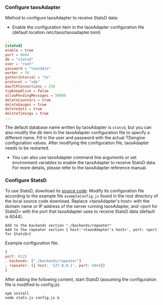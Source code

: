 ### Configure taosAdapter

Method to configure taosAdapter to receive StatsD data:

- Enable the configuration item in the taosAdapter configuration file (default location /etc/taos/taosadapter.toml)

```toml
...
[statsd]
enable = true
port = 6044
db = "statsd"
user = "root"
password = "taosdata"
worker = 10
gatherInterval = "5s"
protocol = "udp"
maxTCPConnections = 250
tcpKeepAlive = false
allowPendingMessages = 50000
deleteCounters = true
deleteGauges = true
deleteSets = true
deleteTimings = true
...
```

The default database name written by taosAdapter is `statsd`, but you can also modify the db item in the taosAdapter configuration file to specify a different name. Fill in the user and password with the actual TDengine configuration values. After modifying the configuration file, taosAdapter needs to be restarted.

- You can also use taosAdapter command line arguments or set environment variables to enable the taosAdapter to receive StatsD data. For more details, please refer to the taosAdapter reference manual.

### Configure StatsD

To use StatsD, download its [source code](https://github.com/statsd/statsd). Modify its configuration file according to the example file `exampleConfig.js` found in the root directory of the local source code download. Replace \<taosAdapter's host> with the domain name or IP address of the server running taosAdapter, and \<port for StatsD> with the port that taosAdapter uses to receive StatsD data (default is 6044).

```text
Add to the backends section "./backends/repeater"
Add to the repeater section { host:'<taosAdapter's host>', port: <port for StatsD>}
```

Example configuration file:

```js
{
port: 8125
, backends: ["./backends/repeater"]
, repeater: [{ host: '127.0.0.1', port: 6044}]
}
```

After adding the following content, start StatsD (assuming the configuration file is modified to config.js).

```shell
npm install
node stats.js config.js &
```

